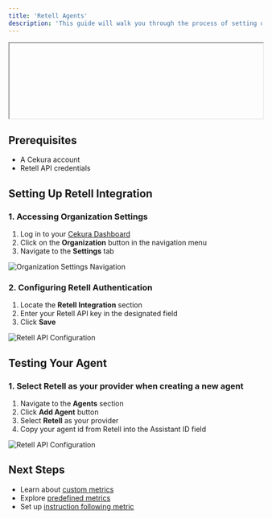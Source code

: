 ---
title: 'Retell Agents'
description: 'This guide will walk you through the process of setting up and testing voice agents using Retell integration in Cekura. When creating a new agent, you can select Retell as your provider from the available options in the agent creation interface.'
---

<iframe
  width="100%"

  style={{ aspectRatio: '16 / 9' }}
  src="https://www.tella.tv/video/retell-integration-2al4/embed"
  frameborder="0"
  allow="accelerometer; autoplay; clipboard-write; encrypted-media; gyroscope; picture-in-picture"
  allowfullscreen
></iframe>

## Prerequisites
- A Cekura account
- Retell API credentials

## Setting Up Retell Integration

### 1. Accessing Organization Settings
1. Log in to your [Cekura Dashboard](https://dashboard.cekura.ai)
2. Click on the **Organization** button in the navigation menu
3. Navigate to the **Settings** tab

<img src="/images/org-button-click.png" alt="Organization Settings Navigation" />

### 2. Configuring Retell Authentication
1. Locate the **Retell Integration** section
2. Enter your Retell API key in the designated field
3. Click **Save**

<img src="/images/retell/1.png" alt="Retell API Configuration" />

## Testing Your Agent

### 1. Select Retell as your provider when creating a new agent

 1. Navigate to the **Agents** section
 2. Click **Add Agent** button
 3. Select **Retell** as your provider
 4. Copy your agent id from Retell into the Assistant ID field

<img src="/images/create-agent.png" alt="Retell API Configuration" />




## Next Steps
- Learn about [custom metrics](/documentation/key-concepts/metrics/custom-metrics)
- Explore [predefined metrics](/documentation/key-concepts/metrics/pre-defined-metrics)
- Set up [instruction following metric](/documentation/key-concepts/metrics/instruction-following-metric)